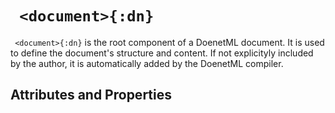 


# ` <document>{:dn}`

` <document>{:dn}` is the root component of a DoenetML document. It is used to define the document's 
structure and content. If not explicityly included by the author, it is automatically added by the DoenetML compiler.


## Attributes and Properties 
 <AttrDisplay name='document'/> 
 <PropDisplay name='document'/>




